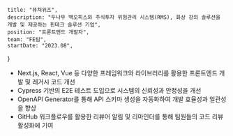     title: "퓨쳐위즈",
    description: "두나무 백오피스와 주식투자 위험관리 시스템(RMS), 화상 강의 솔루션을 개발 및 제공하는 핀테크 솔루션 기업",
    position: "프론트엔드 개발자",
    team: "FE팀",
    startDate: "2023.08",
}

- Next.js, React, Vue 등 다양한 프레임워크와 라이브러리를 활용한 프론트엔드 개발 및 레거시 코드 개선
- Cypress 기반의 E2E 테스트 도입으로 시스템의 신뢰성과 안정성을 개선
- OpenAPI Generator를 통해 API 스키마 생성을 자동화하여 개발 효율성과 일관성을 향상
- GitHub 워크플로우를 활용한 리뷰어 알림 및 리마인더를 통해 팀원들의 코드 리뷰 활성화에 기여
